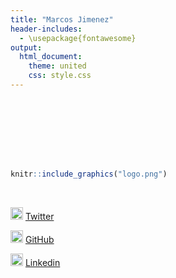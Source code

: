 ```yaml
---
title: "Marcos Jimenez"
header-includes:
  - \usepackage{fontawesome}
output:
  html_document:
    theme: united
    css: style.css
---
```


<style type="text/css">

.title {
  display: none;
}

#getting-started img {
  margin-right: 20px;
}

</style>

<div class="row" style="padding-top: 100px;">
<div class="col-sm-6">

```r
knitr::include_graphics("logo.png")
```

<br>
    
<img src="twitter.svg" width="20" height="20"> [Twitter](https://twitter.com/skeptpsych)

<img src="github.svg" width="20" height="20"> [GitHub](https://github.com/Marcosjnez/)

<img src="linkedin.svg" width="20" height="20"> [Linkedin](https://github.com/Marcosjnez/)
  
</div>
<div class="col-sm-6">
